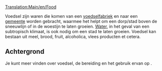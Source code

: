 [[Translation:Main/en/Food]]
{{nl/Vracht|name=Voedsel
|image=Foodprocplant.png
|geproduceerd=[[Main/nl/Voedselfabriek|Voedselfabriek]]
|geaccepteerd=[[Main/nl/Gemeente|Gemeente]]
}}

Voedsel zijn waren die komen van een [[Main/nl/Voedselfabriek|voedselfabriek]] en naar een [[Main/nl/Gemeente|gemeente]] worden gebracht, waarmee het helpt om een dorp/stad boven de sneeuwlijn of in de woestijn te laten groeien. [[Main/nl/Water|Water]], in het geval van een subtropisch klimaat, is ook nodig om een stad te laten groeien. Voedsel kan bestaan uit meel, brood, fruit, alcoholica, vlees producten et cetera.

==Achtergrond==
Je kunt meer vinden over voedsel, de bereiding en het gebruik ervan op [http://www.wikipedia.org/wiki/Food ].
